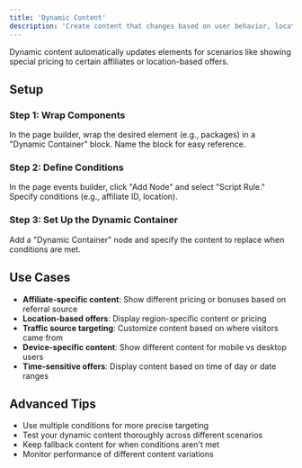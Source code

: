 ```yaml
---
title: 'Dynamic Content'
description: 'Create content that changes based on user behavior, location, or other conditions'
---
```


Dynamic content automatically updates elements for scenarios like showing special pricing to certain affiliates or location-based offers.

## Setup

### Step 1: Wrap Components
In the page builder, wrap the desired element (e.g., packages) in a "Dynamic Container" block. Name the block for easy reference.

### Step 2: Define Conditions
In the page events builder, click "Add Node" and select "Script Rule." Specify conditions (e.g., affiliate ID, location).

### Step 3: Set Up the Dynamic Container
Add a "Dynamic Container" node and specify the content to replace when conditions are met.

## Use Cases

- **Affiliate-specific content**: Show different pricing or bonuses based on referral source
- **Location-based offers**: Display region-specific content or pricing
- **Traffic source targeting**: Customize content based on where visitors came from
- **Device-specific content**: Show different content for mobile vs desktop users
- **Time-sensitive offers**: Display content based on time of day or date ranges

## Advanced Tips

- Use multiple conditions for more precise targeting
- Test your dynamic content thoroughly across different scenarios
- Keep fallback content for when conditions aren't met
- Monitor performance of different content variations 